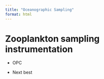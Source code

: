 ```yaml
---
title: "Oceanographic Sampling"
format: html
---
```


# Zooplankton sampling instrumentation

-   OPC

-   Next best
